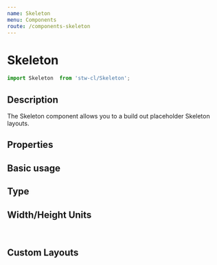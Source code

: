 ```yaml
---
name: Skeleton
menu: Components
route: /components-skeleton
---
```



# Skeleton

```javascript
import Skeleton  from 'stw-cl/Skeleton';
```

## Description

The Skeleton component allows you to a build out placeholder Skeleton layouts.

## Properties

<Props of={Skeleton} />

## Basic usage

<Playground>
  <Skeleton width="25%" />
  <Skeleton width="50%" />
  <Skeleton width="75%" />
  <Skeleton />
</Playground>

## Type

<Playground>
  <Skeleton type="text" />
  <Skeleton type="image" />
  <Skeleton type="button" />
  <Skeleton type="button-secondary" />
</Playground>

## Width/Height Units

<Playground>
  <Skeleton type="text" width={25} />
  <Skeleton type="text" width="25" />
  <Skeleton type="text" width="25px" />
  <Skeleton type="text" width="25%" />
  <Skeleton type="text" width="10em" />
  <br />
  <div style={{ height: '200px' }}>
    <Skeleton type="text" height={10} />
    <Skeleton type="text" height="10" />
    <Skeleton type="text" height="10px" />
    <Skeleton type="text" height="10%" />
    <Skeleton type="text" height="5em" />
  </div>
</Playground>

## Custom Layouts

<Playground>
  <Row>
    <div style={{ width: '30%' }}>
      <Skeleton type="image" width="100%" />
      <Skeleton width="100%" />
      <Skeleton width="66%" />
    </div>
    <div style={{ width: '30%' }}>
      <Skeleton type="image" width="100%" />
      <Skeleton width="100%" />
      <Skeleton width="66%" />
    </div>
    <div style={{ width: '30%' }}>
      <Skeleton type="image" width="100%" />
      <Skeleton width="100%" />
      <Skeleton width="66%" />
    </div>
  </Row>
  <Skeleton type="text" height="10px" style={{ marginBottom: '15px' }} />
  <Row justifyContent="center">
    <Skeleton circle type="text" width="50px" height="60px" style={{ marginRight: '15px' }} />
    <Skeleton width="66%" />
    <Skeleton type="image" width="100%" />
    <Skeleton type="button" width="100%" />
  </Row>
  <Skeleton type="text" height="10px" style={{ marginBottom: '15px' }} />
  <div style={{ display: 'flex', justifyContent: 'space-between' }}>
    <Skeleton type="image" width="33%" style={{ marginRight: '15px' }} />
    <div style={{ width: '66%' }}>
      <Row justifyContent="space-between">
        <Skeleton circle type="text" width="35px" height="35px" style={{ marginRight: '15px' }} />
        <Skeleton type="text" width="60%" />
      </Row>
      <Skeleton type="text" width="75%" />
      <Skeleton type="text" width="33%" />
    </div>
  </div>
</Playground>
